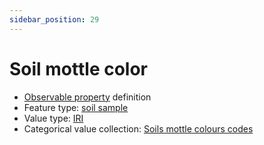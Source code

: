 ```yaml
---
sidebar_position: 29
---
```



# Soil mottle color

- [Observable property](/viewers/dawe-vocabs?uri=https://linked.data.gov.au/def/nrm/a0b98f1c-ebcb-4a06-b5bc-919de1e02331) definition
- Feature type: [soil sample](http://linked.data.gov.au/def/tern-cv/06461021-a6c2-4175-9651-23653c2b9116)
- Value type: [IRI](https://w3id.org/tern/ontologies/tern/IRI)
- Categorical value collection: [Soils mottle colours codes](/viewers/dawe-vocabs?uri=https://linked.data.gov.au/def/nrm/a6d2b7d3-fe4f-4bf6-82ce-d53ae951cb7d)

<Example
  protocolModule="soil-pit-characterization"
  observableProperty="https://linked.data.gov.au/def/nrm/a0b98f1c-ebcb-4a06-b5bc-919de1e02331"
/>
